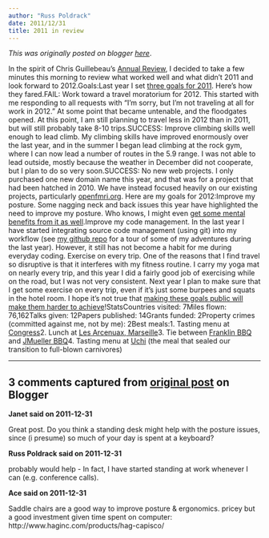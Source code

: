 ```yaml
---
author: "Russ Poldrack"
date: 2011/12/31
title: 2011 in review
---
```


*This was originally posted on blogger [here](https://russpoldrack.blogspot.com/2011/12/2011-in-review.html)*.

In the spirit of Chris Guillebeau's [Annual Review](http://chrisguillebeau.com/3x5/how-to-conduct-your-own-annual-review/), I decided to take a few minutes this morning to review what worked well and what didn't 2011 and look forward to 2012.Goals:Last year I set [three goals for 2011](http://www.russpoldrack.org/2011/01/goals-for-new-year.html).  Here's how they fared.FAIL: Work toward a travel moratorium for 2012.  This started with me responding to all requests with "I'm sorry, but I'm not traveling at all for work in 2012."  At some point that became untenable, and the floodgates opened.  At this point, I am still planning to travel less in 2012 than in 2011, but will still probably take 8-10 trips.SUCCESS: Improve climbing skills well enough to lead climb. My climbing skills have improved enormously over the last year, and in the summer I began lead climbing at the rock gym, where I can now lead a number of routes in the 5.9 range.  I was not able to lead outside, mostly because the weather in December did not cooperate, but I plan to do so very soon.SUCCESS: No new web projects. I only purchased one new domain name this year, and that was for a project that had been hatched in 2010.  We have instead focused heavily on our existing projects, particularly [openfmri.org](http://openfmri.org/). Here are my goals for 2012:Improve my posture.  Some nagging neck and back issues this year have highlighted the need to improve my posture.  Who knows, I might even [get some mental benefits from it as well](http://www.ncbi.nlm.nih.gov/pubmed/10457761).Improve my code management.  In the last year I have started integrating source code management (using git) into my workflow (see [my github repo](https://github.com/poldrack) for a tour of some of my adventures during the last year).  However, it still has not become a habit for me during everyday coding. Exercise on every trip.  One of the reasons that I find travel so disruptive is that it interferes with my fitness routine.  I carry my yoga mat on nearly every trip, and this year I did a fairly good job of exercising while on the road, but I was not very consistent.  Next year I plan to make sure that I get some exercise on every trip, even if it's just some burpees and squats in the hotel room. I hope it's not true that [making these goals public will make them harder to achieve](http://www.ncbi.nlm.nih.gov/pubmed/19389130)!StatsCountries visited: 7Miles flown: 76,162Talks given: 12Papers published: 14Grants funded: 2Property crimes (committed against me, not by me): 2Best meals:1. Tasting menu at [Congress](http://congressaustin.com/congress/)2. Lunch at [Les Arcenuax, Marseille](http://www.les-arcenaulx.com/)3. Tie between [Franklin BBQ](http://franklinbarbecue.com/) and [JMueller BBQ](http://jmuellerbbq.com/)4. Tasting menu at [Uchi](http://www.uchiaustin.com/) (the meal that sealed our transition to full-blown carnivores)

---

## 3 comments captured from [original post](https://russpoldrack.blogspot.com/2011/12/2011-in-review.html) on Blogger

**Janet said on 2011-12-31**

Great post. Do you think a standing desk might help with the posture issues, since (i presume) so much of your day is spent at a keyboard?

**Russ Poldrack said on 2011-12-31**

probably would help - In fact, I have started standing at work whenever I can (e.g. conference calls).

**Ace said on 2011-12-31**

Saddle chairs are a good way to improve posture &amp; ergonomics. pricey but a good investment given time spent on computer: http://www.haginc.com/products/hag-capisco/

